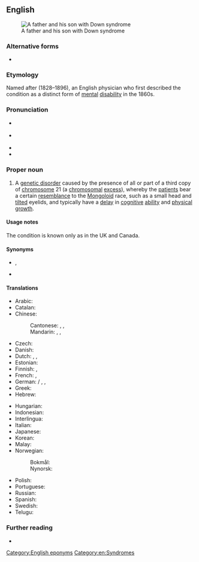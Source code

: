 ==English==
{{wp}}
{{was wotd|2016|October|7}}
[[File:Vater und Sohn mit Down-Syndrom.jpg|thumb|A father and his son with Down syndrome]]

===Alternative forms===
* {{alt|en|Down's syndrome|Down’s syndrome}}

===Etymology===
Named after {{w|John Langdon Haydon Down}} (1828–1896), an English physician who first described the condition as a distinct form of [[mental]] [[disability]] in the 1860s.

===Pronunciation===
* {{a|RP}} {{IPA|en|/daʊn ˈsɪndɹəʊm/}}
* {{a|GA}} {{IPA|en|/daʊn ˈsɪndɹoʊm/|/-dɹəm/}}
* {{audio|en|en-au-Down syndrome.ogg|Audio (AU)}}
* {{hyphenation|en|Down syn|drome}}

===Proper noun===
{{en-proper noun|head=[[w:John Langdon Down|Down]] [[syndrome]]}}

# {{lb|en|neurology|chiefly|US}} A [[genetic disorder]] caused by the presence of all or part of a third copy of [[chromosome]] 21 (a [[chromosomal]] [[excess]]), whereby the [[patient]]s bear a certain [[resemblance]] to the [[mongoloid|Mongoloid]] race, such as a small head and [[tilt]]ed eyelids, and typically have a [[delay]] in [[cognitive]] [[ability]] and [[physical]] [[growth]]. {{defdate|from 1961.}}

====Usage notes====
The condition is known only as {{m|en|Down's syndrome}} in the UK and Canada.

====Synonyms====
* {{l|en|mongolism}}, {{l|en|Mongolian idiocy}} {{q|now offensive}}
* {{l|en|trisomy 21}}

====Translations====
{{trans-top|genetic disorder caused by a chromosomal excess}}
* Arabic: {{t|ar|مُتَلَازِمَة دَاوْن|f}}
* Catalan: {{t+|ca|síndrome de Down|f}}
* Chinese:
*: Cantonese: {{t|yue|唐氏綜合症}}, {{t|yue|唐氏综合症|tr=tong4 si6 zung3 hap6 zing3, tong4 si6 zung1 hap6 zing3}}, {{t|yue|唐氏症|tr=tong4 si6 zing3}}
*: Mandarin: {{t+|cmn|唐氏綜合症}}, {{t+|cmn|唐氏综合症|tr=Tángshì zōnghézhèng}}, {{t+|cmn|唐氏症|tr=Tángshìzhèng}}
* Czech: {{t|cs|Downův syndrom|m}}
* Danish: {{t|da|Downs syndrom|n}}
* Dutch: {{t|nl|syndroom van Down|n}}, {{t+|nl|downsyndroom|n}}, {{t+|nl|mongolisme|n}}
* Estonian: {{t|et|Downi sündroom}}
* Finnish: {{t+|fi|Downin oireyhtymä}}, {{t+|fi|Downin syndrooma}}
* French: {{t+|fr|syndrome de Down|m}}, {{t+|fr|trisomie 21|f}}
* German: {{t+|de|Downsyndrom|n}} / {{t+|de|Down-Syndrom|n}}, {{t+|de|Trisomie 21|f}}, {{t+|de|Mongolismus|m}} {{q|[[dated]], now [[offensive]]}}
* Greek: {{t+|el|σύνδρομο Down|n}}
* Hebrew: {{t+|he|תסמונת דאון|f|tr=tismónet daun|alt=תסמונת דאון \ תִּסְמֹנֶת דָּאוּן‎}}
{{trans-mid}}
* Hungarian: {{t+|hu|Down-szindróma}}
* Indonesian: {{t|id|sindrom Down}}
* Interlingua: {{t|ia|syndrome de Down}}
* Italian: {{t|it|sindrome del Down|f}}
* Japanese: {{t|ja|ダウン症|tr=だうんしょう, Daun-shō}}
* Korean: {{t|ko|다운 증후군}}
* Malay: {{t|ms|sindrom Down}}
* Norwegian:
*: Bokmål: {{t|nb|Downs syndrom|n}}
*: Nynorsk: {{t|nn|Downs syndrom|n}}
* Polish: {{t+|pl|zespół Downa|m}}
* Portuguese: {{t+|pt|síndrome de Down|f}}
* Russian: {{t+|ru|синдром Дауна|m}}
* Spanish: {{t|es|síndrome de Down|m}}
* Swedish: {{t+|sv|Downs syndrom|n}}
* Telugu: {{t|te|డౌన్ సిండ్రోము}}
{{trans-bottom}}

===Further reading===
* {{pedia}}

[[Category:English eponyms]]
[[Category:en:Syndromes]]